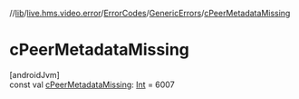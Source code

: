 //[lib](/api-reference/android/v2/home/content)/[live.hms.video.error](../../index)/[ErrorCodes](../index)/[GenericErrors](index)/[cPeerMetadataMissing](c-peer-metadata-missing)

# cPeerMetadataMissing

[androidJvm]\
const val [cPeerMetadataMissing](c-peer-metadata-missing): [Int](https://kotlinlang.org/api/latest/jvm/stdlib/kotlin/-int/index.html) = 6007
